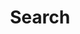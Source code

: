 ---
title: "Search"
description: "Search articles in the Astro News."
blocks:
  - name: "HEADER"
    title: "Search Articles"
---
